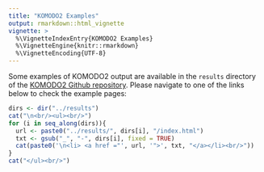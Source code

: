```yaml
---
title: "KOMODO2 Examples"
output: rmarkdown::html_vignette
vignette: >
  %\VignetteIndexEntry{KOMODO2 Examples}
  %\VignetteEngine{knitr::rmarkdown}
  %\VignetteEncoding{UTF-8}
---
```


Some examples of KOMODO2 output are available in the `results` directory of the [KOMODO2 Github repository](https://github.com/fcampelo/KOMODO2). Please navigate to one of the links below to check the 
example pages:

```r
dirs <- dir("../results")
cat("\n<br/><ul><br/>")
for (i in seq_along(dirs)){
  url <- paste0("../results/", dirs[i], "/index.html")
  txt <- gsub("_", "-", dirs[i], fixed = TRUE)
  cat(paste0('\n<li> <a href ="', url, '">', txt, "</a></li><br/>"))
}
cat("</ul><br/>")
```
